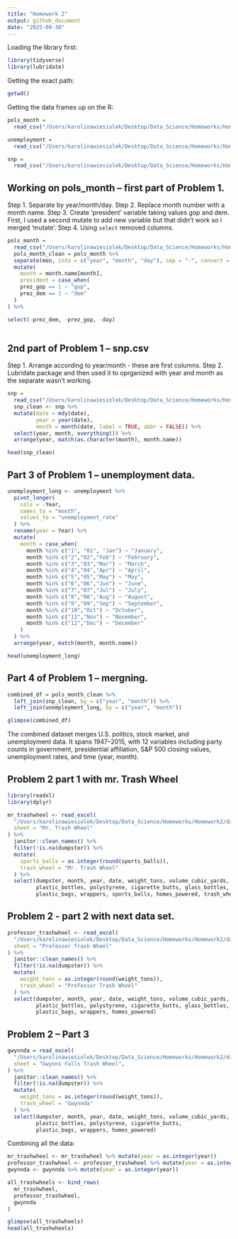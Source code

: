 ```yaml
---
title: "Homework 2"
output: github_document
date: "2025-09-30"
---
```


Loading the library first: 

```r
library(tidyverse)
library(lubridate)
```

Getting the exact path:
```r
getwd()
```

Getting the data frames up on the R:
```r
pols_month = 
  read_csv("/Users/karolinawiesiolek/Desktop/Data_Science/Homeworks/Homework2/data/pols-month.csv") 

unemployment = 
  read_csv("/Users/karolinawiesiolek/Desktop/Data_Science/Homeworks/Homework2/data/unemployment.csv") 

snp = 
  read_csv("/Users/karolinawiesiolek/Desktop/Data_Science/Homeworks/Homework2/data/snp.csv") 

```

## Working on pols_month -- first part of Problem 1.

Step 1. Separate by year/month/day.
Step 2. Replace month number with a month name.
Step 3. Create 'president' variable taking values gop and dem. First, I used a second mutate to add new variable but that didn't work so i merged 'mutate'.
Step 4. Using `select` removed columns. 

```r
pols_month =
  read_csv("/Users/karolinawiesiolek/Desktop/Data_Science/Homeworks/Homework2/data/pols-month.csv")
  pols_month_clean = pols_month %>% 
  separate(mon, into = c("year", "month", "day"), sep = "-", convert = TRUE) %>% 
  mutate(
    month = month.name[month],
    president = case_when(
    prez_gop == 1 ~ "gop",
    prez_dem == 1 ~ "dem"
  )
) %>% 

select(-prez_dem, -prez_gop, -day) 
 
```



## 2nd part of Problem 1 -- snp.csv 
Step 1. Arrange according to year/month - these are first columns. 
Step 2. Lubridate package and then used it to oprganized with year and month as the separate wasn't working. 

```r
snp =
  read_csv("/Users/karolinawiesiolek/Desktop/Data_Science/Homeworks/Homework2/data/snp.csv")
  snp_clean <- snp %>%
  mutate(date = mdy(date),                
         year = year(date),
         month = month(date, label = TRUE, abbr = FALSE)) %>%  
  select(year, month, everything()) %>%
  arrange(year, match(as.character(month), month.name))

head(snp_clean)
```


## Part 3 of Problem 1 -- unemployment data.

```r
unemployment_long <- unemployment %>% 
  pivot_longer(
    cols = -Year,          
    names_to = "month",
    values_to = "unemployment_rate"
  ) %>% 
  rename(year = Year) %>%  
  mutate(
    month = case_when(
      month %in% c("1", "01", "Jan") ~ "January",
      month %in% c("2","02","Feb") ~ "February",
      month %in% c("3","03","Mar") ~ "March",
      month %in% c("4","04","Apr") ~ "April",
      month %in% c("5","05","May") ~ "May",
      month %in% c("6","06","Jun") ~ "June",
      month %in% c("7","07","Jul") ~ "July",
      month %in% c("8","08","Aug") ~ "August",
      month %in% c("9","09","Sep") ~ "September",
      month %in% c("10","Oct") ~ "October",
      month %in% c("11","Nov") ~ "November",
      month %in% c("12","Dec") ~ "December"
    )
  ) %>%
  arrange(year, match(month, month.name))

head(unemployment_long)

```

## Part 4 of Problem 1 -- mergning. 


```r
combined_df = pols_month_clean %>%
  left_join(snp_clean, by = c("year", "month")) %>%
  left_join(unemployment_long, by = c("year", "month"))

glimpse(combined_df)
```

The combined dataset merges U.S. politics, stock market, and unemployment data. It spans 1947–2015, with 12 variables including party counts in government, presidential affiliation, S&P 500 closing values, unemployment rates, and time (year, month).

## Problem 2 part 1 with mr. Trash Wheel 

```r
library(readxl)
library(dplyr)
```


```r
mr_trashwheel <- read_excel(
  "/Users/karolinawiesiolek/Desktop/Data_Science/Homeworks/Homework2/data/Trash_Wheel_Collection_Data.xlsx",
  sheet = "Mr. Trash Wheel"
) %>% 
  janitor::clean_names() %>% 
  filter(!is.na(dumpster)) %>% 
  mutate(
    sports_balls = as.integer(round(sports_balls)),
    trash_wheel = "Mr. Trash Wheel"
  ) %>% 
  select(dumpster, month, year, date, weight_tons, volume_cubic_yards,
         plastic_bottles, polystyrene, cigarette_butts, glass_bottles,
         plastic_bags, wrappers, sports_balls, homes_powered, trash_wheel)
```



## Problem 2 - part 2 with next data set. 

```r
professor_trashwheel <- read_excel(
  "/Users/karolinawiesiolek/Desktop/Data_Science/Homeworks/Homework2/data/Trash_Wheel_Collection_Data.xlsx",
  sheet = "Professor Trash Wheel"
) %>% 
  janitor::clean_names() %>% 
  filter(!is.na(dumpster)) %>%
  mutate(
    weight_tons = as.integer(round(weight_tons)),
    trash_wheel = "Professor Trash Wheel"
  ) %>% 
  select(dumpster, month, year, date, weight_tons, volume_cubic_yards,
         plastic_bottles, polystyrene, cigarette_butts, glass_bottles,
         plastic_bags, wrappers, homes_powered)
```



## Problem 2 -- Part 3 

```r
gwynnda = read_excel(
  "/Users/karolinawiesiolek/Desktop/Data_Science/Homeworks/Homework2/data/Trash_Wheel_Collection_Data.xlsx",
  sheet = "Gwynns Falls Trash Wheel",
) %>%
  janitor::clean_names() %>%
  filter(!is.na(dumpster)) %>%  
  mutate(
    weight_tons = as.integer(round(weight_tons)), 
    trash_wheel = "Gwynnda" 
  ) %>%
  select(dumpster, month, year, date, weight_tons, volume_cubic_yards,
         plastic_bottles, polystyrene, cigarette_butts,
         plastic_bags, wrappers, homes_powered)

```

Combining all the data:

```r

mr_trashwheel <- mr_trashwheel %>% mutate(year = as.integer(year))
professor_trashwheel <- professor_trashwheel %>% mutate(year = as.integer(year))
gwynnda <- gwynnda %>% mutate(year = as.integer(year))

all_trashwheels <- bind_rows(
  mr_trashwheel,
  professor_trashwheel,
  gwynnda
)

glimpse(all_trashwheels)
head(all_trashwheels)

```




